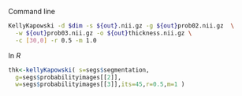 
Command line
```bash
KellyKapowski -d $dim -s ${out}.nii.gz -g ${out}prob02.nii.gz  \
  -w ${out}prob03.nii.gz -o ${out}thickness.nii.gz \
  -c [30,0] -r 0.5 -m 1.0
```

In *R*
```r
thk<-kellyKapowski( s=segs$segmentation,
  g=segs$probabilityimages[[2]],
  w=segs$probabilityimages[[3]],its=45,r=0.5,m=1 )
```
